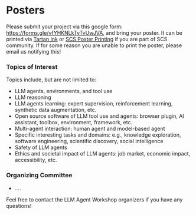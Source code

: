 # Posters

Please submit your project via this google form: https://forms.gle/vfYHKNLkTyTvUwJVA, and bring your poster. It can be printed via [Tartan Ink](https://www.cmu.edu/tartanink/) or [SCS Poster Printing](https://computing.cs.cmu.edu/desktop/printing-posters) if you are part of SCS community. If for some reason you are unable to print the poster, please email us notifying this!


### Topics of Interest
Topics include, but are not limited to:

* LLM agents, environments, and tool use
* LLM reasoning
* LLM agents learning: expert supervision, reinforcement learning, synthetic data augmentation, etc.
* Open source software of LLM tool use and agents: browser plugin, AI assistant, toolbox, environment, framework, etc.
* Multi-agent interaction: human agent and model-based agent
* Specific interesting tasks and domains: e.g., knowledge exploration, software engineering, scientific discovery, social intelligence
* Safety of LLM agents
* Ethics and societal impact of LLM agents: job market, economic impact, accessibility, etc.

### Organizing Committee

* ....

Feel free to contact the LLM Agent Workshop organizers if you have any questions!

